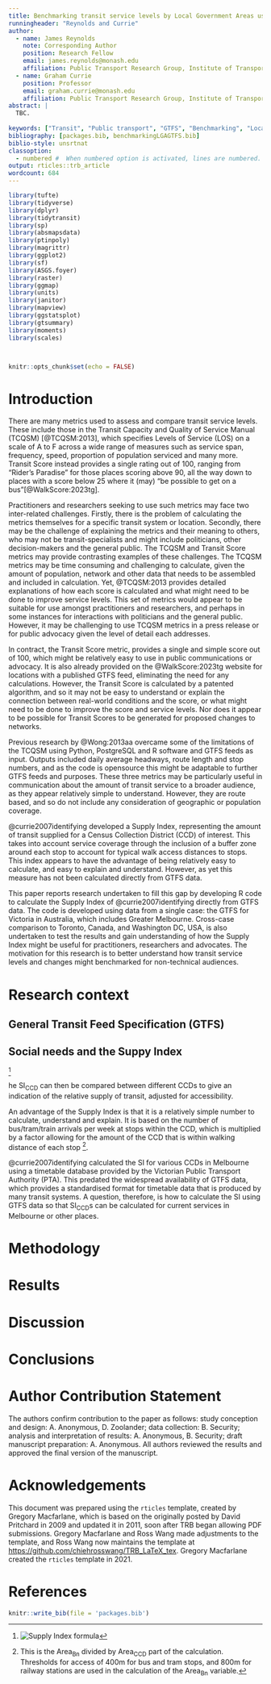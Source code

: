 ```yaml
---
title: Benchmarking transit service levels by Local Government Areas using GTFS feeds
runningheader: "Reynolds and Currie"
author:
  - name: James Reynolds
    note: Corresponding Author
    position: Research Fellow
    email: james.reynolds@monash.edu
    affiliation: Public Transport Research Group, Institute of Transport Studies, Department of Civil Engineering, Monash University, Victoria, Australia
  - name: Graham Currie
    position: Professor
    email: graham.currie@monash.edu
    affiliation: Public Transport Research Group, Institute of Transport Studies, Department of Civil Engineering, Monash University, Victoria, Australia
abstract: |
  TBC.
  
keywords: ["Transit", "Public transport", "GTFS", "Benchmarking", "Local government"]
bibliography: [packages.bib, benchmarkingLGAGTFS.bib]
biblio-style: unsrtnat
classoption:
  - numbered #  When numbered option is activated, lines are numbered.
output: rticles::trb_article
wordcount: 684
---
```


```r
library(tufte)
library(tidyverse)
library(dplyr)
library(tidytransit)
library(sp)
library(absmapsdata)
library(ptinpoly)
library(magrittr)
library(ggplot2)
library(sf)
library(ASGS.foyer)
library(raster)
library(ggmap)
library(units)
library(janitor)
library(mapview)
library(ggstatsplot)
library(gtsummary)
library(moments)
library(scales)



knitr::opts_chunk$set(echo = FALSE)
```


# Introduction
There are many metrics used to assess and compare transit service levels. These include those in the  Transit Capacity and Quality of Service Manual (TCQSM) [@TCQSM:2013], which specifies Levels of Service (LOS) on a scale of A to F across a wide range of measures such as service span, frequency, speed, proportion of population serviced and many more. Transit Score instead provides a single rating out of 100, ranging from "Rider's Paradise" for those places scoring above 90, all the way down to places with a score below 25 where it (may) "be possible to get on a bus"[@WalkScore:2023tg]. 

Practitioners and researchers seeking to use such metrics may face two inter-related challenges. Firstly, there is the problem of calculating the metrics themselves for a specific transit system or location. Secondly, there may be the challenge of explaining the metrics and their meaning to others, who may not be transit-specialists and might include politicians, other decision-makers and the general public. The TCQSM and Transit Score metrics may provide contrasting examples of these challenges.   The TCQSM metrics may be time consuming and challenging to calculate, given the amount of population, network and other data that needs to be assembled and included in calculation. Yet, @TCQSM:2013 provides detailed explanations of how each score is calculated and what might need to be done to improve service levels. This set of metrics would appear to be suitable for use amongst practitioners and researchers, and perhaps in some instances for interactions with politicians and the general public.  However, it may be challenging to use TCQSM metrics in a press release or for public advocacy given the level of detail each addresses. 

In contract, the Transit Score metric, provides a single and simple score out of 100, which might be relatively easy to use in public communications or advocacy. It is also already provided on the @WalkScore:2023tg website for locations with a published GTFS feed, eliminating the need for any calculations. However, the Transit Score is calculated by a patented algorithm, and so it may not be easy to understand or explain the connection between real-world conditions and the score, or what might need to be done to improve the score and service levels. Nor does it appear to be possible for Transit Scores to be generated for proposed changes to networks. 

Previous research by @Wong:2013aa overcame some of the limitations of the TCQSM using Python, PostgreSQL and R software and GTFS feeds as input. Outputs included daily average headways, route length and stop numbers, and as the code is opensource this might be adaptable to further GTFS feeds and purposes. These three metrics may  be particularly useful in communication about the amount of transit service to a broader audience, as they appear relatively simple to understand. However, they are route based, and so do not include any consideration of geographic or population coverage. 

@currie2007identifying developed a Supply Index, representing the amount of transit supplied for a Census Collection District (CCD) of interest. This takes into account service coverage through the inclusion of a buffer zone around each stop to account for typical walk access distances to stops. This index appears to have the advantage of being relatively easy to calculate, and easy to explain and understand.  However, as yet this measure has not been calculated directly from GTFS data. 

This paper reports research undertaken to fill this gap by developing R code to calculate the Supply Index of @currie2007identifying directly from GTFS data. The code is developed using data from a single case: the GTFS for Victoria in Australia, which includes Greater Melbourne. Cross-case comparison to Toronto, Canada, and Washington DC, USA, is also undertaken to test the results and gain understanding of how the Supply Index might be useful for practitioners, researchers and advocates. The motivation for this research is to better understand how transit service levels and changes might benchmarked for non-technical audiences. 

# Research context
## General Transit Feed Specification (GTFS)

## Social needs and the Suppy Index

^[![Supply Index formula](Supply_index.png)]




he SI~CCD~ can then be compared between different CCDs to give an indication of the relative supply of transit, adjusted for accessibility. 

An advantage of the Supply Index is that it is a relatively simple number to calculate, understand and explain. It is based on the number of bus/tram/train arrivals per week at stops within the CCD, which is multiplied by a factor allowing for the amount of the CCD that is within walking distance of each stop ^[This is the Area~Bn~ divided by Area~CCD~ part of the calculation. Thresholds for access of 400m for bus and tram stops, and 800m for railway stations are used in the calculation of the Area~Bn~ variable.]. 

@currie2007identifying calculated the SI for various CCDs in Melbourne using a timetable database provided by the Victorian Public Transport Authority (PTA). This predated the widespread availability of GTFS data, which provides a standardised format for timetable data that is produced by many transit systems. A question, therefore, is how to calculate the SI using GTFS data so that SI~CCD~s can be calculated for current services in Melbourne or other places. 





# Methodology


# Results


# Discussion



# Conclusions



# Author Contribution Statement

The authors confirm contribution to the paper as follows: study conception and
design: A. Anonymous, D. Zoolander; data collection: B. Security; analysis and
interpretation of results: A. Anonymous, B. Security; draft manuscript
preparation: A. Anonymous. All authors reviewed the results and approved
the final version of the manuscript.

# Acknowledgements
This document was prepared using the `rticles` template, created by Gregory Macfarlane, which is based on the \LaTeX originally posted by David Pritchard in 2009 and updated it in 2011, soon after TRB began allowing PDF submissions. Gregory Macfarlane and Ross Wang made adjustments to the template, and Ross Wang now maintains the \LaTeX template at <https://github.com/chiehrosswang/TRB_LaTeX_tex>. Gregory Macfarlane created the `rticles` template in 2021.


# References {#references }

```r
knitr::write_bib(file = 'packages.bib')
```


